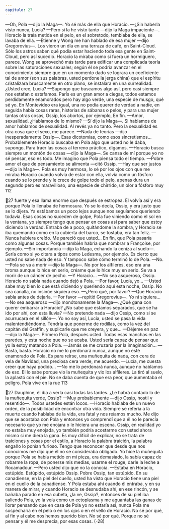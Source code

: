 ```yaml
---
capitulo: 27
---
```


—Oh, Pola —dijo la Maga—. Yo sé más de ella que Horacio.
—¿Sin haberla visto nunca, Lucía?
—Pero si la he visto tanto —dijo la Maga impaciente—. Horacio la traía
metida en el pelo, en el sobretodo, temblaba de ella, se lavaba de ella.
—Etienne y Wong me han hablado de esa mujer —dijo Gregorovius—. Los
vieron un día en una terraza de café, en Saint-Cloud. Sólo los astros saben qué
podía estar haciendo toda esa gente en Saint-Cloud, pero así sucedió. Horacio la
miraba como si fuera un hormiguero, parece. Wong se aprovechó más tarde para
edificar una complicada teoría sobre las saturaciones sexuales; según él se podría
avanzar en el conocimiento siempre que en un momento dado se lograra un
coeficiente tal de amor (son sus palabras, usted perdone la jerga china) que el
espíritu cristalizara bruscamente en otro plano, se instalara en una surrealidad.
¿Usted cree, Lucía?
—Supongo que buscamos algo así, pero casi siempre nos estafan o estafamos.
París es un gran amor a ciegas, todos estamos perdidamente enamorados pero
hay algo verde, una especie de musgo, qué sé yo. En Montevideo era igual, una
no podía querer de verdad a nadie, en seguida había cosas raras, historias de
sábanas o pelos, y para una mujer tantas otras cosas, Ossip, los abortos, por
ejemplo, En fin.
—Amor, sexualidad. ¿Hablamos de lo mismo?
—Sí dijo la Maga—. Si hablamos de amor hablamos de sexualidad. Al revés
ya no tanto. Pero la sexualidad es otra cosa que el sexo, me parece.
—Nada de teorías —dijo inesperadamente Ossip—. Esas dicotomías, como
esos sincretismos... Probablemente Horacio buscaba en Pola algo que usted no le
daba, supongo. Para traer las cosas al terreno práctico, digamos.
—Horacio busca siempre un montón de cosas —dijo la Maga—. Se cansa de
mí porque yo no sé pensar, eso es todo. Me imagino que Pola piensa todo el
tiempo.
—Pobre amor el que de pensamiento se alimenta —citó Ossip.
—Hay que ser justos —dijo la Maga—. Pola es muy hermosa, lo sé por los ojos
con que me miraba Horacio cuando volvía de estar con ella, volvía como un
fósforo cuando se lo prende y le crece de golpe todo el pelo, apenas dura un
segundo pero es maravilloso, una especie de chirrido, un olor a fósforo muy
112

27
fuerte y esa llama enorme que después se estropea. El volvía así y era porque
Pola lo llenaba de hermosura. Yo se lo decía, Ossip, y era justo que se lo dijera.
Ya estábamos un poco lejos aunque nos seguíamos queriendo todavía. Esas cosas
no suceden de golpe, Pola fue viniendo como el sol en la ventana, yo siempre
tengo que pensar en cosas así para saber que estoy diciendo la verdad. Entraba
de a poco, quitándome la sombra, y Horacio se iba quemando como en la
cubierta del barco, se tostaba, era tan feliz.
—Nunca hubiera creído. Me pareció que usted... En fin, que Pola pasaría
como algunas cosas. Porque también habría que nombrar a Françoise, por
ejemplo.
—Sin importancia —dijo la Maga, echando la ceniza al suelo—. Sería como si
yo citara a tipos como Ledesma, por ejemplo. Es cierto que usted no sabe nada de
eso. Y tampoco sabe cómo terminó lo de Pola.
—No.
—Pola se va a morir —dijo la Maga—. No por los alfileres, eso era una broma
aunque lo hice en serio, créame que lo hice muy en serio. Se va a morir de un
cáncer de pecho.
—Y Horacio...
—No sea asqueroso, Ossip. Horacio no sabía nada cuando dejó a Pola.
—Por favor, Lucía, yo...
—Usted sabe muy bien lo que está diciendo y queriendo aquí esta noche,
Ossip. No sea canalla, no insinúe siquiera eso.
—¿Pero qué, por favor?
—Que Horacio sabía antes de dejarla.
—Por favor —repitió Gregorovius—. Yo ni siquiera...
—No sea asqueroso —dijo monótonamente la Maga—. ¿Qué gana con querer
embarrar a Horacio? ¿No sabe que estamos separados, que se ha ido por ahí, con
esta lluvia?
—No pretendo nada —dijo Ossip, como si se acurrucara en el sillón—. Yo no
soy así, Lucía, usted se pasa la vida malentendiéndome. Tendría que ponerme de
rodillas, como la vez del capitán del Graffin, y suplicarle que me creyera, y que...
—Déjeme en paz —dijo la Maga—. Primero Pola, después usted. Todas esas
manchas en las paredes, y esta noche que no se acaba. Usted sería capaz de
pensar que yo la estoy matando a Pola.
—Jamás se me cruzaría por la imaginación...
—Basta, basta. Horacio no me lo perdonará nunca, aunque no esté enamorado
de Pola. Es para reírse, una muñequita de nada, con cera de vela de Navidad,
una preciosa cera verde, me acuerdo.
—Lucía, me cuesta creer que haya podido...
—No me lo perdonará nunca, aunque no hablamos de eso. El lo sabe porque
vio la muñequita y vio los alfileres. La tiró al suelo, la aplastó con el pie. No se
daba cuenta de que era peor, que aumentaba el peligro. Pola vive en la rue
113

27
Dauphine, él iba a verla casi todas las tardes. ¿Le habrá contado lo de la
muñequita verde, Ossip?
—Muy probablemente —dijo Ossip, hostil y resentido—. Todos ustedes están
locos.
—Horacio hablaba de un nuevo orden, de la posibilidad de encontrar otra
vida. Siempre se refería a la muerte cuando hablaba de la vida, era fatal y nos
reíamos mucho. Me dijo que se acostaba con Pola y entonces yo comprendí que a
él no le parecía necesario que yo me enojara o le hiciera una escena. Ossip, en
realidad yo no estaba muy enojada, yo también podría acostarme con usted
ahora mismo si me diera la gana. Es muy difícil de explicar, no se trata de
traiciones y cosas por el estilo, a Horacio la palabra traición, la palabra engaño lo
ponían furioso. Tengo que reconocer que desde que nos conocimos me dijo que
él no se consideraba obligado. Yo hice la muñequita porque Pola se había metido
en mi pieza, era demasiado, la sabía capaz de robarme la ropa, de ponerse mis
medias, usarme el rouge, darle la leche a Rocamadour.
—Pero usted dijo que no la conocía.
—Estaba en Horacio, estúpido. Estúpido, estúpido Ossip. Pobre Ossip, tan
estúpido. En su canadiense, en la piel del cuello, usted ha visto que Horacio tiene
una piel en el cuello de la canadiense. Y Pola estaba ahí cuando él entraba, y en
su manera de mirar, y cuando Horacio se desnudaba ahí, en ese rincón, y se
bañaba parado en esa cubeta, ¿la ve, Ossip?, entonces de su piel iba saliendo
Pola, yo la veía como un ectoplasma y me aguantaba las ganas de llorar
pensando que en casa de Pola yo no estaría así, nunca Pola me sospecharía en el
pelo o en los ojos o en el vello de Horacio. No sé por qué, al fin y al cabo nos
hemos querido bien. No sé por qué. Porque no sé pensar y él me desprecia, por
esas cosas.
(-28)
